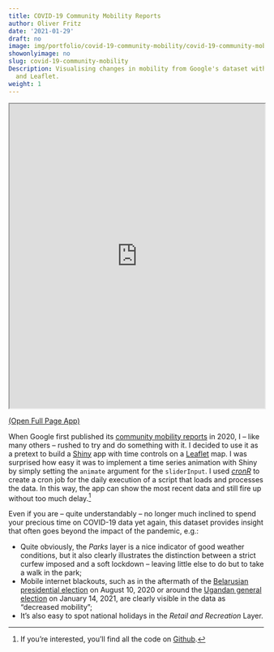 ```yaml
---
title: COVID-19 Community Mobility Reports
author: Oliver Fritz
date: '2021-01-29'
draft: no
image: img/portfolio/covid-19-community-mobility/covid-19-community-mobility.png
showonlyimage: no
slug: covid-19-community-mobility
Description: Visualising changes in mobility from Google's dataset with Shiny
  and Leaflet.
weight: 1
---
```


<div style="position: relative">
<div class="sk-pulse sk-pos"></div>
<iframe src = "https://shiny.oliverfritz.de/covid-19-community-mobility/" width="100%" height="600" style="position:relative;z-index:2"></iframe>
</div>

<a href="https://shiny.oliverfritz.de/covid-19-community-mobility/" target="_blank">(Open Full Page App)</a>

When Google first published its [community mobility reports](https://www.google.com/covid19/mobility/){target="_blank"} in 2020, I -- like many others -- rushed to try and do something with it. I decided to use it as a pretext to build a [Shiny](https://shiny.rstudio.com/){target="_blank"} app with time controls on a  [Leaflet](https://leafletjs.com/){target="_blank"} map. I was surprised how easy it was to implement a time series animation with Shiny by simply setting the `animate` argument for the `sliderInput`. I used [*cronR*](https://github.com/bnosac/cronR){target="_blank"} to create a cron job for the daily execution of a script that loads and processes the data. In this way, the app can show the most recent data and still fire up without too much delay.[^1]

Even if you are -- quite understandably -- no longer much inclined to spend your precious time on COVID-19 data yet again, this dataset provides insight that often goes beyond the impact of the pandemic, e.g.:

- Quite obviously, the *Parks* layer is a nice indicator of good weather conditions, but it also clearly illustrates the distinction between a strict curfew imposed and a soft lockdown -- leaving little else to do but to take a walk in the park; 
- Mobile internet blackouts, such as in the aftermath of the [Belarusian presidential election](https://en.wikipedia.org/wiki/2020_Belarusian_presidential_election){target="_blank"} on August 10, 2020 or around the [Ugandan general election](https://en.wikipedia.org/wiki/2021_Ugandan_general_election){target="_blank"} on January 14, 2021, are clearly visible in the data as "decreased mobility";
- It's also easy to spot national holidays in the *Retail and Recreation* Layer.

[^1]: If you're interested, you'll find all the code on [Github](https://github.com/ofr1tz/covid-19-community-mobility){target="_blank"}.
